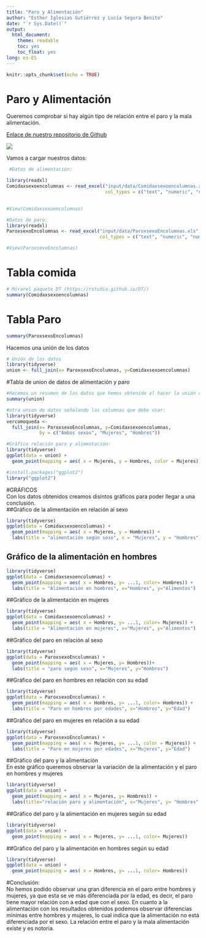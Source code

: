 ```yaml
---
title: "Paro y Alimentación"
author: "Esther Iglesias Gutiérrez y Lucía Segura Benito"
date: "`r Sys.Date()`"
output: 
  html_document:
    theme: readable
    toc: yes
    toc_float: yes
long: es-ES
---
```


```r
knitr::opts_chunk$set(echo = TRUE)
```

# Paro y Alimentación

Queremos comprobar si hay algún tipo de relación entre el paro y la mala alimentación.

[Enlace de nuestro repositorio de Github](https://github.com/EstherIglesias/Seminario_Fuentes)

![](imagen_sana.jpg)

Vamos a cargar nuestros datos:

```r


 #Datos de alimentación:

library(readxl)
Comidaxsexoencolumnas <- read_excel("input/data/Comidaxsexoencolumnas.xls", 
                                    col_types = c("text", "numeric", "numeric", "numeric"))
 
```

```r
#View(Comidaxsexoencolumnas)

```

```r
#Datos de paro:
library(readxl)
ParoxsexoEncolumnas <- read_excel("input/data/ParoxsexoEncolumnas.xls", 
                                  col_types = c("text", "numeric", "numeric", "numeric"))
```

```r
#View(ParoxsexoEncolumnas)
```

# Tabla comida
```r
# Mirarel paquete DT (https://rstudio.github.io/DT/)
summary(Comidaxsexoencolumnas)
```

# Tabla Paro 
```r
summary(ParoxsexoEncolumnas)
```

Hacemos una unión de los datos
```r
# Unión de los datos
library(tidyverse)
union <- full_join(x= ParoxsexoEncolumnas, y=Comidaxsexoencolumnas)
```

#Tabla de union de datos de alimentación y paro  
```r
#Hacemos un resumen de los datos que hemos obtenido al hacer la unión de los datos:
summary(union)
```

```r
#otra union de datos señalando las columnas que debe usar:
library(tidyverse)
vercomoqueda <- 
  full_join(x= ParoxsexoEncolumnas, y=Comidaxsexoencolumnas, 
            by = c("Ambos sexos", "Mujeres", "Hombres"))

#Gráfico relación paro y alimentación:
library(tidyverse)
ggplot(data = union) + 
  geom_point(mapping = aes( x = Mujeres, y = Hombres, color = Mujeres))
```

```r
#install.packages("ggplot2")
library("ggplot2")
```

#GRÁFICOS  
Con los datos obtenidos creamos disintos gráficos para poder llegar a una conclusión.   
##Gráfico de la alimentación en relación al sexo  

```r

library(tidyverse)
ggplot(data = Comidaxsexoencolumnas) + 
  geom_point(mapping = aes( x = Mujeres, y = Hombres)) + 
  labs(title = "alimentación según sexo", x = "Mujeres", y = "Hombres")
```

## Gráfico de la alimentación en hombres   
```r
library(tidyverse)
ggplot(data = Comidaxsexoencolumnas) + 
  geom_point(mapping = aes( x = Hombres, y= ...1, color= Hombres)) +
  labs(title = "Alimentación en hombres", x="Hombres", y="Alimentos")
```

##Gráfico de la alimentación en mujeres  

```r
library(tidyverse)
ggplot(data = Comidaxsexoencolumnas) + 
  geom_point(mapping = aes( x = Hombres, y= ...1, color= Mujeres)) +
  labs(title = "Alimentación en mujeres", x="Mujeres", y="Alimentos")
```


##Gráfico del paro en relación al sexo  
  
```r
library(tidyverse)
ggplot(data = ParoxsexoEncolumnas) + 
  geom_point(mapping = aes( x = Mujeres, y= Hombres))+
  labs(title = "paro según sexo", x="Mujeres", y="Hombres")

```

##Gráfico del paro en hombres en relación con su edad  
```r
library(tidyverse)
ggplot(data = ParoxsexoEncolumnas) + 
  geom_point(mapping = aes( x = Hombres, y= ...1, color= Hombres)) +
  labs(title = "Paro en hombres por edades", x="Hombres", y="Edad")
```

##Gráfico del paro en mujeres en relación a su edad  
```r
library(tidyverse)
ggplot(data = ParoxsexoEncolumnas) + 
  geom_point(mapping = aes( x = Mujeres, y= ...1, color = Mujeres)) +
  labs(title = "Paro en mujeres por edades", x="Mujeres", y="Edad")
```

##Gráfico del paro y la alimentación  
En este gráfico queremos observar la variación de la alimentación y el paro en hombres y mujeres  
```r
library(tidyverse)
ggplot(data = union) + 
  geom_point(mapping = aes( x = Mujeres, y= Hombres)) + 
  labs(title="relación paro y alimentación", x="Mujeres", y= "Hombres" ) 
```

##Gráfico del paro y la alimentación en mujeres según su edad  

```r
library(tidyverse)
ggplot(data = union) + 
  geom_point(mapping = aes( x = Mujeres, y= ...1, color= Mujeres))
```

##Gráfico del paro y la alimentación en hombres según su edad  
```r
library(tidyverse)
ggplot(data = union) + 
  geom_point(mapping = aes( x = Hombres, y= ...1, color= Hombres))
```

#Conclusión:  
No hemos podido observar una gran diferencia en el paro entre hombres y mujeres, ya que esta se ve más diferenciada por la edad, es decir, el paro tiene mayor relación con a edad que con el sexo.
En cuanto a la alimentación con los resultados obtenidos podemos observar diferencias mínimas entre hombres y mujeres, lo cual indica que la alimentación no está diferenciada por el sexo.
La relación entre el paro y la mala alimentación existe y es notoria.

